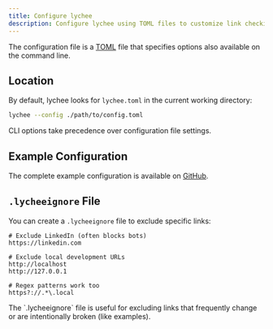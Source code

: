 ```yaml
---
title: Configure lychee
description: Configure lychee using TOML files to customize link checking behavior for your project.
---
```



The configuration file is a [TOML](https://toml.io) file that specifies options also available on the command line.

## Location

By default, lychee looks for `lychee.toml` in the current working directory:

```bash
lychee --config ./path/to/config.toml
```

<Aside type="tip">
  CLI options take precedence over configuration file settings.
</Aside>

## Example Configuration

The complete example configuration is available on [GitHub](https://github.com/lycheeverse/lychee/blob/master/lychee.example.toml).

<RemoteCode
  url="https://raw.githubusercontent.com/lycheeverse/lychee/master/lychee.example.toml"
  lang="toml"
  title="lychee.toml"
/>

## `.lycheeignore` File

You can create a `.lycheeignore` file to exclude specific links:

```text title=".lycheeignore"
# Exclude LinkedIn (often blocks bots)
https://linkedin.com

# Exclude local development URLs
http://localhost
http://127.0.0.1

# Regex patterns work too
https?://.*\.local
```

<Aside type="note">
  The `.lycheeignore` file is useful for excluding links that frequently change or are intentionally broken (like examples).
</Aside>
